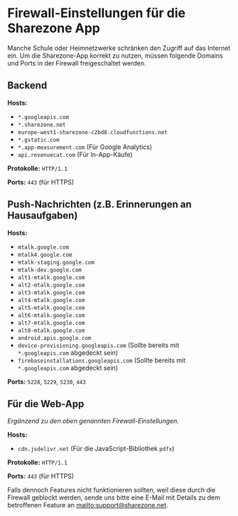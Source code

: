 # Firewall-Einstellungen für die Sharezone App

Manche Schule oder Heimnetzwerke schränken den Zugriff auf das Internet ein. Um
die Sharezone-App korrekt zu nutzen, müssen folgende Domains und Ports in der
Firewall freigeschaltet werden.

## Backend

**Hosts:**

- `*.googleapis.com`
- `*.sharezone.net`
- `europe-west1-sharezone-c2bd8.cloudfunctions.net`
- `*.gstatic.com`
- `*.app-measurement.com` (Für Google Analytics)
- `api.revenuecat.com` (Für In-App-Käufe)

**Protokolle:** `HTTP/1.1`

**Ports:** `443` (für HTTPS)

## Push-Nachrichten (z.B. Erinnerungen an Hausaufgaben)

**Hosts:**

- `mtalk.google.com`
- `mtalk4.google.com`
- `mtalk-staging.google.com`
- `mtalk-dev.google.com`
- `alt1-mtalk.google.com`
- `alt2-mtalk.google.com`
- `alt3-mtalk.google.com`
- `alt4-mtalk.google.com`
- `alt5-mtalk.google.com`
- `alt6-mtalk.google.com`
- `alt7-mtalk.google.com`
- `alt8-mtalk.google.com`
- `android.apis.google.com`
- `device-provisioning.googleapis.com` (Sollte bereits mit `*.googleapis.com`
  abgedeckt sein)
- `firebaseinstallations.googleapis.com` (Sollte bereits mit `*.googleapis.com` abgedeckt sein)

<!-- Source: https://firebase.google.com/docs/cloud-messaging/concept-options#messaging-ports-and-your-firewall -->

**Ports:** `5228`, `5229`, `5230`, `443`

## Für die Web-App

_Ergänzend zu den oben genannten Firewall-Einstellungen._

**Hosts:** 

- `cdn.jsdelivr.net` (Für die JavaScript-Bibliothek `pdfx`)

**Protokolle:** `HTTP/1.1`

**Ports:** `443` (für HTTPS)

Falls dennoch Features nicht funktionieren sollten, weil diese durch die
Firewall geblockt werden, sende uns bitte eine E-Mail mit Details zu dem
betroffenen Feature an [mailto:support@sharezone.net](support@sharezone.net).
